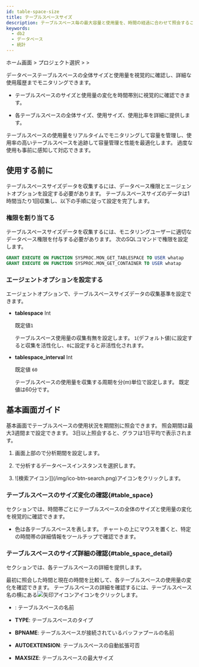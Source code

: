 ```yaml
---
id: table-space-size
title: テーブルスペースサイズ
description: テーブルスペース毎の最大容量と使用量を、時間の経過に合わせて照会することができます。
keywords:
  - db2
  - データベース
  - 統計
---
```


ホーム画面 &gt; プロジェクト選択 &gt; <Cmdname sid="side_reportStat" className="uitext" /> &gt; <Cmdname sid="side_tableSpace" className="uitext" />

データベーステーブルスペースの全体サイズと使用量を視覚的に確認し、詳細な使用履歴までモニタリングできます。 

- テーブルスペースのサイズと使用量の変化を時間帯別に視覚的に確認できます。

- 各テーブルスペースの全体サイズ、使用サイズ、使用比率を詳細に提供します。

テーブルスペースの使用量をリアルタイムでモニタリングして容量を管理し、使用率の高いテーブルスペースを追跡して容量管理と性能を最適化します。 過度な使用も事前に感知して対応できます。

## 使用する前に

テーブルスペースサイズデータを収集するには、データベース権限とエージェントオプションを設定する必要があります。 テーブルスペースサイズのデータは1時間当たり1回収集し、以下の手順に従って設定を完了します。

### 権限を割り当てる

テーブルスペースサイズデータを収集するには、モニタリングユーザーに適切なデータベース権限を付与する必要があります。 次のSQLコマンドで権限を設定します。

```sql title="SQL"
GRANT EXECUTE ON FUNCTION SYSPROC.MON_GET_TABLESPACE TO USER whatap
GRANT EXECUTE ON FUNCTION SYSPROC.MON_GET_CONTAINER TO USER whatap
```

### エージェントオプションを設定する

エージェントオプションで、テーブルスペースサイズデータの収集基準を設定できます。

- **tablespace** <span class='type'>Int</span>

  既定値`1`

  テーブルスペース使用量の収集有無を設定します。 `1`(デフォルト値)に設定すると収集を活性化し、`0`に設定すると非活性化されます。  

- **tablespace_interval** <span class='type'>Int</span>

    既定値 `60`

    テーブルスペースの使用量を収集する周期を分(m)単位で設定します。 既定値は60分です。

## 基本画面ガイド

<ImgLang img="db-table-space-size-db2.png" desc="Tablespace size" />

基本画面でテーブルスペースの使用状況を期間別に照会できます。 照会期間は最大3週間まで設定できます。 3日以上照会すると、グラフは1日平均で表示されます。

1. 画面上部の<Cmdname sid="time" className="uitext" />で分析期間を設定します。

2. <Cmdname sid="instance" className="uitext" />で分析するデータベースインスタンスを選択します。

3. ![検索アイコン]](/img/ico-btn-search.png)アイコンをクリックします。

### テーブルスペースのサイズ変化の確認{#table_space}

<Cmdname sid="table_space" className="uitext" />セクションでは、時間帯ごとにテーブルスペースの全体のサイズと使用量の変化を視覚的に確認できます。
* 色は各テーブルスペースを表します。 チャートの上にマウスを置くと、特定の時間帯の詳細情報をツールチップで確認できます。

<ImgLang img="db-stat-table-space-check-trend-oracle-pro.png" desc="Tablespace size" />

### テーブルスペースのサイズ詳細の確認{#table_space_detail}

<Cmdname sid="table_space_detail" className="uitext" />セクションでは、各テーブルスペースの詳細を提供します。

最初に照会した時間と現在の時間を比較して、各テーブルスペースの使用量の変化を確認できます。 テーブルスペースの詳細を確認するには、テーブルスペース名の横にある![矢印アイコン](/img/ic-caret-right.svg)アイコンをクリックします。

- <Cmdname sid="TTL08166" className="uitext" />: テーブルスペースの名前

- **TYPE**: テーブルスペースのタイプ

- **BPNAME**: テーブルスペースが接続されているバッファプールの名前

- **AUTOEXTENSION**: テーブルスペースの自動拡張可否

- **MAXSIZE**: テーブルスペースの最大サイズ
